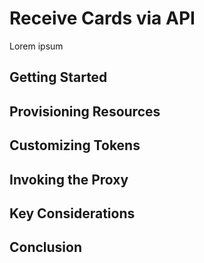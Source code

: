 # Receive Cards via API

Lorem ipsum

## Getting Started

## Provisioning Resources

## Customizing Tokens

## Invoking the Proxy

## Key Considerations

## Conclusion

